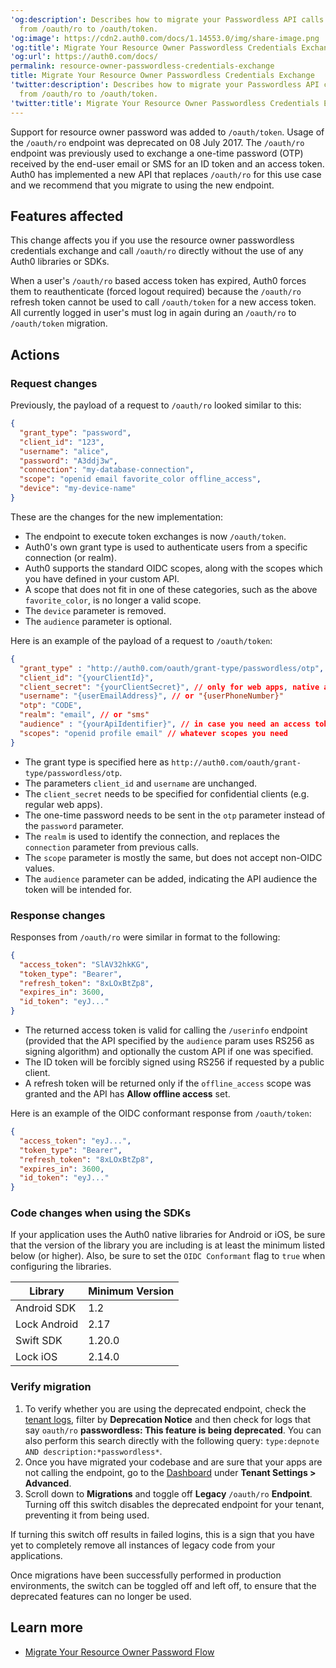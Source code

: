 ---
'og:description': Describes how to migrate your Passwordless API calls and responses
  from /oauth/ro to /oauth/token.
'og:image': https://cdn2.auth0.com/docs/1.14553.0/img/share-image.png
'og:title': Migrate Your Resource Owner Passwordless Credentials Exchange
'og:url': https://auth0.com/docs/
permalink: resource-owner-passwordless-credentials-exchange
title: Migrate Your Resource Owner Passwordless Credentials Exchange
'twitter:description': Describes how to migrate your Passwordless API calls and responses
  from /oauth/ro to /oauth/token.
'twitter:title': Migrate Your Resource Owner Passwordless Credentials Exchange
---
Support for <Tooltip tip="Resource Owner: Entity (such as a user or application) capable of granting access to a protected resource." cta="View Glossary" href="/docs/glossary?term=resource+owner">resource owner</Tooltip> password was added to `/oauth/token`. Usage of the `/oauth/ro` endpoint was deprecated on 08 July 2017. The `/oauth/ro` endpoint was previously used to exchange a one-time password (OTP) received by the end-user email or SMS for an <Tooltip tip="ID Token: Credential meant for the client itself, rather than for accessing a resource." cta="View Glossary" href="/docs/glossary?term=ID+token">ID token</Tooltip> and an <Tooltip tip="Access Token: Authorization credential, in the form of an opaque string or JWT, used to access an API." cta="View Glossary" href="/docs/glossary?term=access+token">access token</Tooltip>. Auth0 has implemented a new API that replaces `/oauth/ro` for this use case and we recommend that you migrate to using the new endpoint.

## Features affected

This change affects you if you use the resource owner <Tooltip tip="Passwordless: Form of authentication that does not rely on a password as the first factor." cta="View Glossary" href="/docs/glossary?term=passwordless">passwordless</Tooltip> credentials exchange and call `/oauth/ro` directly without the use of any Auth0 libraries or SDKs.

<Callout icon="file-lines" color="#0EA5E9" iconType="regular">

When a user's `/oauth/ro` based access token has expired, Auth0 forces them to reauthenticate (forced logout required) because the `/oauth/ro` refresh token cannot be used to call `/oauth/token` for a new access token. All currently logged in user's must log in again during an `/oauth/ro` to `/oauth/token` migration.

</Callout>

## Actions

### Request changes

Previously, the payload of a request to `/oauth/ro` looked similar to this:

```json lines
{
  "grant_type": "password",
  "client_id": "123",
  "username": "alice",
  "password": "A3ddj3w", 
  "connection": "my-database-connection",
  "scope": "openid email favorite_color offline_access",
  "device": "my-device-name"
}
```



These are the changes for the new implementation:

* The endpoint to execute token exchanges is now `/oauth/token`.
* Auth0's own grant type is used to authenticate users from a specific connection (or realm).
* Auth0 supports the standard OIDC scopes, along with the scopes which you have defined in your custom API.
* A scope that does not fit in one of these categories, such as the above `favorite_color`, is no longer a valid scope.
* The `device` parameter is removed.
* The `audience` parameter is optional.

Here is an example of the payload of a request to `/oauth/token`:

```json lines
{
  "grant_type" : "http://auth0.com/oauth/grant-type/passwordless/otp",
  "client_id": "{yourClientId}",
  "client_secret": "{yourClientSecret}", // only for web apps, native apps don’t have a client secret
  "username": "{userEmailAddress}", // or "{userPhoneNumber}"
  "otp": "CODE",
  "realm": "email", // or "sms" 
  "audience" : "{yourApiIdentifier}", // in case you need an access token for a specific API
  "scopes": "openid profile email" // whatever scopes you need
}
```






* The grant type is specified here as `http://auth0.com/oauth/grant-type/passwordless/otp`.
* The parameters `client_id` and `username` are unchanged.
* The `client_secret` needs to be specified for <Tooltip tip="Confidential Client: A client (application) that can hold credentials securely by using a trusted backend server. Examples include a web application with a secure backend and a machine-to-machine (M2M) application." cta="View Glossary" href="/docs/glossary?term=confidential+clients">confidential clients</Tooltip> (e.g. regular web apps).
* The one-time password needs to be sent in the `otp` parameter instead of the `password` parameter.
* The `realm` is used to identify the connection, and replaces the `connection` parameter from previous calls.
* The `scope` parameter is mostly the same, but does not accept non-OIDC values.
* The `audience` parameter can be added, indicating the API <Tooltip tip="Audience: Unique identifier of the audience for an issued token. Named aud in a token, its value contains the ID of either an application (Client ID) for an ID Token or an API (API Identifier) for an Access Token." cta="View Glossary" href="/docs/glossary?term=audience">audience</Tooltip> the token will be intended for.

### Response changes

Responses from `/oauth/ro` were similar in format to the following:

```json lines
{
  "access_token": "SlAV32hkKG",
  "token_type": "Bearer",
  "refresh_token": "8xLOxBtZp8",
  "expires_in": 3600,
  "id_token": "eyJ..."
}
```






* The returned access token is valid for calling the `/userinfo` endpoint (provided that the API specified by the `audience` param uses RS256 as <Tooltip tip="Signing Algorithm: Algorithm used to digitally sign tokens to ensure the token has not been tampered with." cta="View Glossary" href="/docs/glossary?term=signing+algorithm">signing algorithm</Tooltip>) and optionally the custom API if one was specified.
* The ID token will be forcibly signed using RS256 if requested by a <Tooltip tip="Public Client: Client (application) that cannot hold credentials securely. Examples include a native desktop or mobile application and a JavaScript-based client-side web application (such as a single-page app (SPA))." cta="View Glossary" href="/docs/glossary?term=public+client">public client</Tooltip>.
* A <Tooltip tip="Refresh Token: Token used to obtain a renewed Access Token without forcing users to log in again." cta="View Glossary" href="/docs/glossary?term=refresh+token">refresh token</Tooltip> will be returned only if the `offline_access` scope was granted and the API has **Allow offline access** set.

Here is an example of the OIDC conformant response from `/oauth/token`:

```json lines
{
  "access_token": "eyJ...",
  "token_type": "Bearer",
  "refresh_token": "8xLOxBtZp8",
  "expires_in": 3600,
  "id_token": "eyJ..."
}
```






### Code changes when using the SDKs

If your application uses the Auth0 native libraries for Android or iOS, be sure that the version of the library you are including is at least the minimum listed below (or higher). Also, be sure to set the `OIDC Conformant` flag to `true` when configuring the libraries.

<table class="table"><thead>
<tr>
<th>Library</th>
<th>Minimum Version</th>
</tr>
</thead>
<tbody>
<tr>
<td>Android SDK</td>
<td>1.2</td>
</tr>
<tr>
<td>Lock Android</td>
<td>2.17</td>
</tr>
<tr>
<td>Swift SDK</td>
<td>1.20.0</td>
</tr>
<tr>
<td>Lock iOS</td>
<td>2.14.0</td>
</tr>
</tbody>
</table>

### Verify migration

1. To verify whether you are using the deprecated endpoint, check the [tenant logs](https://manage.auth0.com/#/logs), filter by **Deprecation Notice** and then check for logs that say `oauth/ro` **passwordless: This feature is being deprecated**. You can also perform this search directly with the following query: `type:depnote AND description:*passwordless*`.
2. Once you have migrated your codebase and are sure that your apps are not calling the endpoint, go to the [Dashboard](https://manage.auth0.com/#/tenant/advanced) under **Tenant Settings > Advanced**.
3. Scroll down to **Migrations** and toggle off **Legacy** `/oauth/ro` **Endpoint**. Turning off this switch disables the deprecated endpoint for your tenant, preventing it from being used.

If turning this switch off results in failed logins, this is a sign that you have yet to completely remove all instances of legacy code from your applications.

Once migrations have been successfully performed in production environments, the switch can be toggled off and left off, to ensure that the deprecated features can no longer be used.

## Learn more

* [Migrate Your Resource Owner Password Flow](/docs/troubleshoot/product-lifecycle/past-migrations/migration-oauthro-oauthtoken)